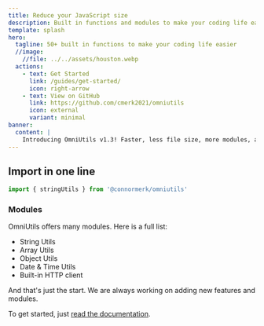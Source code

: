 ```yaml
---
title: Reduce your JavaScript size
description: Built in functions and modules to make your coding life easier
template: splash
hero:
  tagline: 50+ built in functions to make your coding life easier
  //image:
    //file: ../../assets/houston.webp
  actions:
    - text: Get Started
      link: /guides/get-started/
      icon: right-arrow
    - text: View on GitHub
      link: https://github.com/cmerk2021/omniutils
      icon: external
      variant: minimal
banner:
  content: |
    Introducing OmniUtils v1.3! Faster, less file size, more modules, and more! More coming soon.
---
```


## Import in one line

```javascript
import { stringUtils } from '@connormerk/omniutils'
```
### Modules
<p>OmniUtils offers many modules. Here is a full list:</p>

* String Utils
* Array Utils
* Object Utils
* Date & Time Utils
* Built-in HTTP client

And that's just the start. We are always working on adding new features and modules.

To get started, just [read the documentation](/guides/get-started).